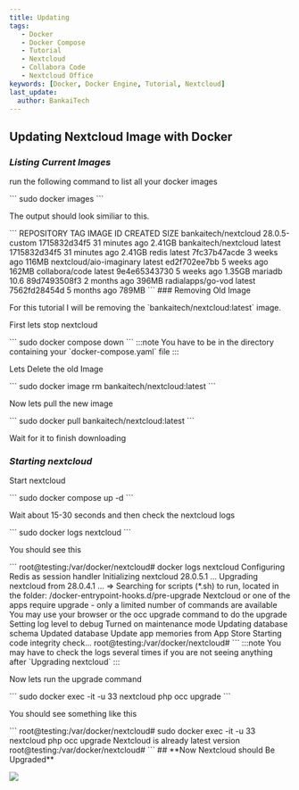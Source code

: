 ```yaml
---
title: Updating
tags:
   - Docker
   - Docker Compose
   - Tutorial
   - Nextcloud
   - Collabora Code
   - Nextcloud Office
keywords: [Docker, Docker Engine, Tutorial, Nextcloud]
last_update:
  author: BankaiTech
---
```


## **Updating Nextcloud Image with Docker**
### ***Listing Current Images***
<p>run the following command to list all your docker images</p>
```
sudo docker images
```
<p>The output should look similiar to this.</p>
```
REPOSITORY                TAG             IMAGE ID       CREATED          SIZE
bankaitech/nextcloud      28.0.5-custom   1715832d34f5   31 minutes ago   2.41GB
bankaitech/nextcloud      latest          1715832d34f5   31 minutes ago   2.41GB
redis                     latest          7fc37b47acde   3 weeks ago      116MB
nextcloud/aio-imaginary   latest          ed2f702ee7bb   5 weeks ago      162MB
collabora/code            latest          9e4e65343730   5 weeks ago      1.35GB
mariadb                   10.6            89d7493508f3   2 months ago     396MB
radialapps/go-vod         latest          7562fd28454d   5 months ago     789MB
```
### Removing Old Image
<p>For this tutorial I will be removing the `bankaitech/nextcloud:latest` image.</p>
<p>First lets stop nextcloud</p>
```
sudo docker compose down
```
:::note
You have to be in the directory containing your `docker-compose.yaml` file
:::
<p>Lets Delete the old Image</p>
```
sudo docker image rm bankaitech/nextcloud:latest
```
<p>Now lets pull the new image</p>
```
sudo docker pull bankaitech/nextcloud:latest
```
<p>Wait for it to finish downloading</p>

### ***Starting nextcloud***
<p>Start nextcloud</p>
```
sudo docker compose up -d
```
<p>Wait about 15-30 seconds and then check the nextcloud logs</p>
```
sudo docker logs nextcloud
```
<p>You should see this</p>
```
root@testing:/var/docker/nextcloud# docker logs nextcloud
Configuring Redis as session handler
Initializing nextcloud 28.0.5.1 ...
Upgrading nextcloud from 28.0.4.1 ...
=> Searching for scripts (*.sh) to run, located in the folder: /docker-entrypoint-hooks.d/pre-upgrade
Nextcloud or one of the apps require upgrade - only a limited number of commands are available
You may use your browser or the occ upgrade command to do the upgrade
Setting log level to debug
Turned on maintenance mode
Updating database schema
Updated database
Update app memories from App Store
Starting code integrity check...
root@testing:/var/docker/nextcloud# 
```
:::note
You may have to check the logs several times if you are not seeing anything after `Upgrading nextcloud`
:::
<p>Now lets run the upgrade command</p>
```
sudo docker exec -it -u 33 nextcloud php occ upgrade
```
<p>You should see something like this</p>
```
root@testing:/var/docker/nextcloud# sudo docker exec -it -u 33 nextcloud php occ upgrade                          
Nextcloud is already latest version
root@testing:/var/docker/nextcloud# 
```
## **Now Nextcloud should Be Upgraded**


<a href="https://www.buymeacoffee.com/BankaiTech"><img src="https://img.buymeacoffee.com/button-api/?text=Buy me a beer&emoji=🍺&slug=BankaiTech&button_colour=FFDD00&font_colour=000000&font_family=Cookie&outline_colour=000000&coffee_colour=ffffff" /></a>

